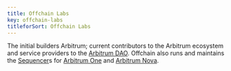 ```yaml
---
title: Offchain Labs
key: offchain-labs
titleforSort: Offchain Labs
---
```


The initial builders Arbitrum; current contributors to the Arbitrum ecosystem and service providers to the [Arbitrum DAO](https://docs.arbitrum.foundation/gentle-intro-dao-governance). Offchain also runs and maintains the [Sequencer](/intro/glossary#sequencer)s for [Arbitrum One](/intro/glossary#arbitrum-one) and [Arbitrum Nova](/intro/glossary#arbitrum-nova).
